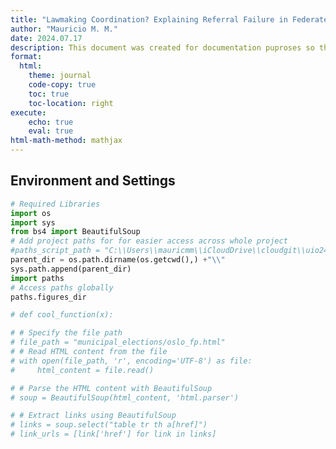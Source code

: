 ```yaml
---
title: "Lawmaking Coordination? Explaining Referral Failure in Federated Judicial Systems"
author: "Mauricio M. M."
date: 2024.07.17
description: This document was created for documentation puproses so that the user has an intuitive understanding of how do the principles of coding in R relate to those in Python.
format: 
  html:
    theme: journal
    code-copy: true
    toc: true
    toc-location: right 
execute: 
    echo: true
    eval: true
html-math-method: mathjax
---
```



## Environment and Settings 
```python
# Required Libraries 
import os 
import sys
from bs4 import BeautifulSoup
# Add project paths for for easier access across whole project
#paths_script_path = "C:\\Users\\mauricmm\\iCloudDrive\\cloudgit\\uio24emc\\"
parent_dir = os.path.dirname(os.getcwd(),) +"\\"
sys.path.append(parent_dir)
import paths
# Access paths globally
paths.figures_dir
```


```python


# def cool_function(x):

```


```python
# # Specify the file path
# file_path = "municipal_elections/oslo_fp.html"
# # Read HTML content from the file
# with open(file_path, 'r', encoding='UTF-8') as file:
#     html_content = file.read()

# # Parse the HTML content with BeautifulSoup
# soup = BeautifulSoup(html_content, 'html.parser')

# # Extract links using BeautifulSoup
# links = soup.select("table tr th a[href]")
# link_urls = [link['href'] for link in links]


```